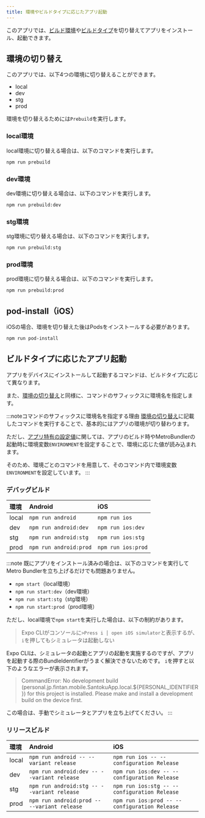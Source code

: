 ```yaml
---
title: 環境やビルドタイプに応じたアプリ起動
---
```


このアプリでは、[ビルド環境](./environments-configuration)や[ビルドタイプ](./build-type)を切り替えてアプリをインストール、起動できます。

## 環境の切り替え

このアプリでは、以下4つの環境に切り替えることができます。

- local
- dev
- stg
- prod

環境を切り替えるためには`Prebuild`を実行します。

### local環境

local環境に切り替える場合は、以下のコマンドを実行します。

```bash
npm run prebuild
```

### dev環境

dev環境に切り替える場合は、以下のコマンドを実行します。

```bash
npm run prebuild:dev
```

### stg環境

stg環境に切り替える場合は、以下のコマンドを実行します。

```bash
npm run prebuild:stg
```

### prod環境

prod環境に切り替える場合は、以下のコマンドを実行します。

```bash
npm run prebuild:prod
```

## pod-install（iOS）

iOSの場合、環境を切り替えた後はPodsをインストールする必要があります。

```bash
npm run pod-install
```

## ビルドタイプに応じたアプリ起動

アプリをデバイスにインストールして起動するコマンドは、ビルドタイプに応じて異なります。

また、[環境の切り替え](#環境の切り替え)と同様に、コマンドのサフィックスに環境名を指定します。

:::noteコマンドのサフィックスに環境名を指定する理由
[環境の切り替え](#環境の切り替え)に記載したコマンドを実行することで、基本的にはアプリの環境が切り替わります。

ただし、[アプリ特有の設定値](./app-constants.mdx)に関しては、アプリのビルド時やMetroBundlerの起動時に環境変数`ENVIRONMENT`を設定することで、環境に応じた値が読み込まれます。

そのため、環境ごとのコマンドを用意して、そのコマンド内で環境変数`ENVIRONMENT`を設定しています。
:::

### デバッグビルド

| 環境    | Android                | iOS                |
|:------|:-----------------------|:-------------------|
| local | `npm run android`      | `npm run ios`      |
| dev   | `npm run android:dev`  | `npm run ios:dev`  |
| stg   | `npm run android:stg`  | `npm run ios:stg`  |
| prod  | `npm run android:prod` | `npm run ios:prod` |

:::note
既にアプリをインストール済みの場合は、以下のコマンドを実行してMetro Bundlerを立ち上げるだけでも問題ありません。

- `npm start`（local環境）
- `npm run start:dev`（dev環境）
- `npm run start:stg`（stg環境）
- `npm run start:prod`（prod環境）

ただし、local環境で`npm start`を実行した場合は、以下の制約があります。

> Expo CLIがコンソールに`>Press i │ open iOS simulator`と表示するが、`i`を押してもシミュレータは起動しない

Expo CLIは、シミュレータの起動とアプリの起動を実施するのですが、アプリを起動する際のBundleIdentifierがうまく解決できないためです。
`i`を押すと以下のようなエラーが表示されます。

> CommandError: No development build (personal.jp.fintan.mobile.SantokuApp.local.${PERSONAL_IDENTIFIER}) for this project is installed. Please make and install a development build on the device first.

この場合は、手動でシミュレータとアプリを立ち上げてください。
:::

### リリースビルド

| 環境    | Android                                     | iOS                                           |
|:------|:--------------------------------------------|:----------------------------------------------|
| local | `npm run android -- --variant release`      | `npm run ios -- --configuration Release`      |
| dev   | `npm run android:dev -- --variant release`  | `npm run ios:dev -- --configuration Release`  |
| stg   | `npm run android:stg -- --variant release`  | `npm run ios:stg -- --configuration Release`  |
| prod  | `npm run android:prod -- --variant release` | `npm run ios:prod -- --configuration Release` |
